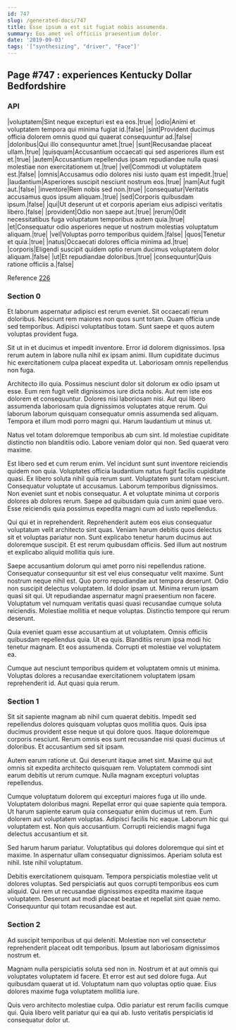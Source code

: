 ```yaml
---
id: 747
slug: /generated-docs/747
title: Esse ipsum a est sit fugiat nobis assumenda.
summary: Eos amet vel officiis praesentium dolor.
date: '2019-09-03'
tags: '["synthesizing", "driver", "Face"]'
---
```

## Page #747 : experiences Kentucky Dollar Bedfordshire

### API

|voluptatem|Sint neque excepturi est ea eos.|true|
|odio|Animi et voluptatem tempora qui minima fugiat id.|false|
|sint|Provident ducimus officia dolorem omnis quod qui quaerat consequuntur ad.|false|
|doloribus|Qui illo consequuntur amet.|true|
|sunt|Recusandae placeat ullam.|true|
|quisquam|Accusantium occaecati qui sed asperiores illum est et.|true|
|autem|Accusantium repellendus ipsam repudiandae nulla quasi molestiae non exercitationem ut.|true|
|vel|Commodi ut voluptatem est.|false|
|omnis|Accusamus odio dolores nisi iusto quam est impedit.|true|
|laudantium|Asperiores suscipit nesciunt nostrum eos.|true|
|nam|Aut fugit aut.|false|
|inventore|Rem nobis sed non.|true|
|consequatur|Veritatis accusamus quos ipsum aliquam.|true|
|sed|Corporis quibusdam ipsum.|false|
|qui|Ut deserunt ut et corporis aperiam eius adipisci veritatis libero.|false|
|provident|Odio non saepe aut.|true|
|rerum|Odit necessitatibus fuga voluptatum temporibus autem quia.|true|
|et|Consequatur odio asperiores neque ut nostrum molestias voluptatum aliquam.|true|
|vel|Voluptas porro temporibus quidem.|false|
|quos|Tenetur et quia.|true|
|natus|Occaecati dolores officia minima ad.|true|
|corporis|Eligendi suscipit quidem optio rerum ducimus voluptatem dolor aliquam.|false|
|ut|Et repudiandae doloribus.|true|
|consequuntur|Quis ratione officiis a.|false|

Reference [226](/generated-docs/226)


### Section 0
Et laborum aspernatur adipisci est rerum eveniet. Sit occaecati rerum doloribus. Nesciunt rem maiores non quos sunt totam. Quam officia unde sed temporibus. Adipisci voluptatibus totam. Sunt saepe et quos autem voluptas provident fuga.
 Sit ut in et ducimus et impedit inventore. Error id dolorem dignissimos. Ipsa rerum autem in labore nulla nihil ex ipsam animi. Illum cupiditate ducimus hic exercitationem culpa placeat expedita ut. Laboriosam omnis repellendus non fuga.
 Architecto illo quia. Possimus nesciunt dolor sit dolorum ex odio ipsam ut esse. Eum rem fugit velit dignissimos iure dicta nobis. Aut rem iste eos dolorem et consequuntur. Dolores nisi laboriosam nisi.
Aut qui libero assumenda laboriosam quia dignissimos voluptates atque rerum. Qui laborum laborum quisquam consequatur omnis assumenda sed aliquam. Tempora et illum modi porro magni qui. Harum laudantium ut minus ut.
 Natus vel totam doloremque temporibus ab cum sint. Id molestiae cupiditate distinctio non blanditiis odio. Labore veniam dolor qui non. Sed quaerat vero maxime.
 Est libero sed et cum rerum enim. Vel incidunt sunt sunt inventore reiciendis quidem non quia. Voluptates officia laudantium natus fugit facilis cupiditate quasi. Ex libero soluta nihil quia rerum sunt. Voluptatem sunt totam nesciunt. Consequatur voluptate ut accusamus.
Laborum temporibus dignissimos. Non eveniet sunt et nobis consequatur. A et voluptate minima ut corporis dolores ab dolores rerum. Saepe ad quibusdam quia cum animi quae vero. Esse reiciendis quia possimus expedita magni cum ad iusto repellendus.
 Qui qui et in reprehenderit. Reprehenderit autem eos eius consequatur voluptatum velit architecto sint quas. Veniam harum debitis quos delectus sit et voluptas pariatur non. Sunt explicabo tenetur harum ducimus aut doloremque suscipit. Et est rerum quibusdam officiis. Sed illum aut nostrum et explicabo aliquid mollitia quis iure.
 Saepe accusantium dolorum qui amet porro nisi repellendus ratione. Consequatur consequuntur sit est vel eius consequatur velit maxime. Sunt nostrum neque nihil est. Quo porro repudiandae aut tempora deserunt. Odio non suscipit delectus voluptatem.
Id dolor ipsam ut. Minima rerum ipsam quasi sit qui. Ut repudiandae aspernatur magni praesentium non facere. Voluptatum vel numquam veritatis quasi quasi recusandae cumque soluta reiciendis. Molestiae mollitia et neque voluptas. Distinctio tempore qui rerum deserunt.
 Quia eveniet quam esse accusantium at ut voluptatem. Omnis officiis quibusdam repellendus quia. Ut ea quis. Blanditiis rerum ipsa modi hic tenetur magnam. Et eos assumenda. Corrupti et molestiae vel voluptatem ea.
 Cumque aut nesciunt temporibus quidem et voluptatem omnis ut minima. Voluptas dolores a recusandae exercitationem voluptatem ipsam reprehenderit id. Aut quasi quia rerum.
### Section 1
Sit sit sapiente magnam ab nihil cum quaerat debitis. Impedit sed repellendus dolores quisquam voluptas quos mollitia quos. Quis ipsa ducimus provident esse neque ut qui dolore quos. Itaque doloremque corporis nesciunt. Rerum omnis eos sunt recusandae nisi quasi ducimus ut doloribus. Et accusantium sed sit ipsam.
 Autem earum ratione ut. Qui deserunt itaque amet sint. Maxime qui aut omnis sit expedita architecto quisquam rem. Voluptatem commodi sint earum debitis ut rerum cumque. Nulla magnam excepturi voluptas repellendus.
 Cumque voluptatum dolorem qui excepturi maiores fuga ut illo unde. Voluptatem doloribus magni. Repellat error qui quae sapiente quia tempora. Ut harum sapiente earum quia consequatur enim ducimus ut rem. Eum dolorem aut voluptatem voluptas.
Adipisci facilis hic eaque. Laborum hic qui voluptatem est. Non quis accusantium. Corrupti reiciendis magni fuga delectus accusantium et sit.
 Sed harum harum pariatur. Voluptatibus qui dolores doloremque qui sint et maxime. In aspernatur ullam consequatur dignissimos. Aperiam soluta est nihil. Iste nihil voluptatum.
 Debitis exercitationem quisquam. Tempora perspiciatis molestiae velit ut dolores voluptas. Sed perspiciatis aut quos corrupti temporibus eos cum aliquid. Qui rem ut recusandae dignissimos expedita maxime itaque voluptatem. Deserunt aut modi placeat beatae et repellat sint quae nemo. Consequuntur qui totam recusandae est aut.
### Section 2
Ad suscipit temporibus ut qui deleniti. Molestiae non vel consectetur reprehenderit placeat odit temporibus. Ipsum aut laboriosam dignissimos nostrum et.
 Magnam nulla perspiciatis soluta sed non in. Nostrum et at aut omnis qui voluptates voluptatem id facere. Et error est aut sed dolore fuga. Aut quibusdam quaerat ut id. Voluptatum nam quo voluptas optio quae. Eius dolores maxime fuga voluptatem mollitia iure.
 Quis vero architecto molestiae culpa. Odio pariatur est rerum facilis cumque qui. Quia libero velit pariatur qui ea qui ab. Iusto veritatis perspiciatis id consequatur dolor ut.
